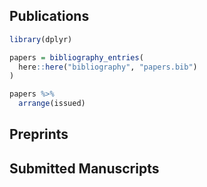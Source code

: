 
## Publications

```r
library(dplyr)

papers = bibliography_entries(
  here::here("bibliography", "papers.bib")
)

papers %>%
  arrange(issued)
```

## Preprints

## Submitted Manuscripts
